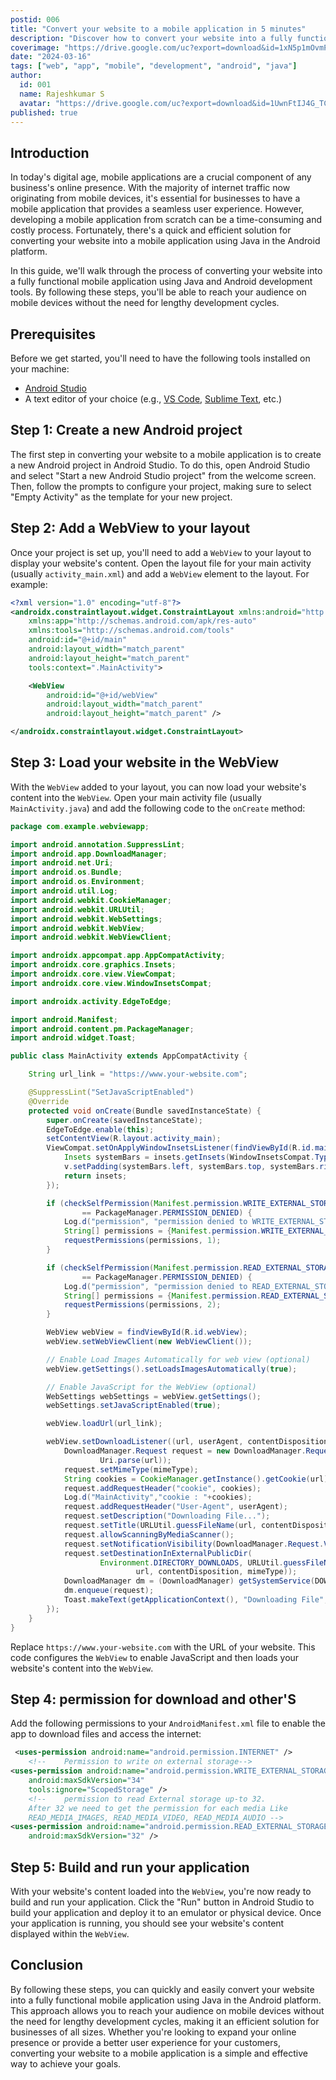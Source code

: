 ```yaml
---
postid: 006
title: "Convert your website to a mobile application in 5 minutes"
description: "Discover how to convert your website into a fully functional mobile application using Java in the Android platform, all within just 5 minutes. This guide provides a step-by-step tutorial on leveraging Java and Android development tools to seamlessly transform your website into a native Android app. Say goodbye to lengthy development cycles and hello to a quick and efficient solution for reaching your audience on mobile devices."
coverimage: "https://drive.google.com/uc?export=download&id=1xN5p1mOvmP157k9KUQw1XlOqCi2yQ23o"
date: "2024-03-16"
tags: ["web", "app", "mobile", "development", "android", "java"]
author:
  id: 001
  name: Rajeshkumar S
  avatar: "https://drive.google.com/uc?export=download&id=1UwnFtIJ4G_TCzXjA_vMW6xQx2ENEc7dM"
published: true
---
```


## Introduction

In today's digital age, mobile applications are a crucial component of any business's online presence. With the majority of internet traffic now originating from mobile devices, it's essential for businesses to have a mobile application that provides a seamless user experience. However, developing a mobile application from scratch can be a time-consuming and costly process. Fortunately, there's a quick and efficient solution for converting your website into a mobile application using Java in the Android platform.

In this guide, we'll walk through the process of converting your website into a fully functional mobile application using Java and Android development tools. By following these steps, you'll be able to reach your audience on mobile devices without the need for lengthy development cycles.

## Prerequisites

Before we get started, you'll need to have the following tools installed on your machine:

- [Android Studio](https://developer.android.com/studio)
- A text editor of your choice (e.g., [VS Code](https://code.visualstudio.com/), [Sublime Text](https://www.sublimetext.com/), etc.)

## Step 1: Create a new Android project

The first step in converting your website to a mobile application is to create a new Android project in Android Studio. To do this, open Android Studio and select "Start a new Android Studio project" from the welcome screen. Then, follow the prompts to configure your project, making sure to select "Empty Activity" as the template for your new project.

## Step 2: Add a WebView to your layout

Once your project is set up, you'll need to add a `WebView` to your layout to display your website's content. Open the layout file for your main activity (usually `activity_main.xml`) and add a `WebView` element to the layout. For example:

```xml title="activity_main.xml" showLineNumbers
<?xml version="1.0" encoding="utf-8"?>
<androidx.constraintlayout.widget.ConstraintLayout xmlns:android="http://schemas.android.com/apk/res/android"
    xmlns:app="http://schemas.android.com/apk/res-auto"
    xmlns:tools="http://schemas.android.com/tools"
    android:id="@+id/main"
    android:layout_width="match_parent"
    android:layout_height="match_parent"
    tools:context=".MainActivity">

    <WebView
        android:id="@+id/webView"
        android:layout_width="match_parent"
        android:layout_height="match_parent" />

</androidx.constraintlayout.widget.ConstraintLayout>
```

## Step 3: Load your website in the WebView

With the `WebView` added to your layout, you can now load your website's content into the `WebView`. Open your main activity file (usually `MainActivity.java`) and add the following code to the `onCreate` method:

```java title="MainActivity.java" showLineNumbers {26}
package com.example.webviewapp;

import android.annotation.SuppressLint;
import android.app.DownloadManager;
import android.net.Uri;
import android.os.Bundle;
import android.os.Environment;
import android.util.Log;
import android.webkit.CookieManager;
import android.webkit.URLUtil;
import android.webkit.WebSettings;
import android.webkit.WebView;
import android.webkit.WebViewClient;

import androidx.appcompat.app.AppCompatActivity;
import androidx.core.graphics.Insets;
import androidx.core.view.ViewCompat;
import androidx.core.view.WindowInsetsCompat;

import androidx.activity.EdgeToEdge;

import android.Manifest;
import android.content.pm.PackageManager;
import android.widget.Toast;

public class MainActivity extends AppCompatActivity {

    String url_link = "https://www.your-website.com";

    @SuppressLint("SetJavaScriptEnabled")
    @Override
    protected void onCreate(Bundle savedInstanceState) {
        super.onCreate(savedInstanceState);
        EdgeToEdge.enable(this);
        setContentView(R.layout.activity_main);
        ViewCompat.setOnApplyWindowInsetsListener(findViewById(R.id.main), (v, insets) -> {
            Insets systemBars = insets.getInsets(WindowInsetsCompat.Type.systemBars());
            v.setPadding(systemBars.left, systemBars.top, systemBars.right, systemBars.bottom);
            return insets;
        });

        if (checkSelfPermission(Manifest.permission.WRITE_EXTERNAL_STORAGE)
                == PackageManager.PERMISSION_DENIED) {
            Log.d("permission", "permission denied to WRITE_EXTERNAL_STORAGE - requesting it");
            String[] permissions = {Manifest.permission.WRITE_EXTERNAL_STORAGE};
            requestPermissions(permissions, 1);
        }

        if (checkSelfPermission(Manifest.permission.READ_EXTERNAL_STORAGE)
                == PackageManager.PERMISSION_DENIED) {
            Log.d("permission", "permission denied to READ_EXTERNAL_STORAGE - requesting it");
            String[] permissions = {Manifest.permission.READ_EXTERNAL_STORAGE};
            requestPermissions(permissions, 2);
        }

        WebView webView = findViewById(R.id.webView);
        webView.setWebViewClient(new WebViewClient());

        // Enable Load Images Automatically for web view (optional)
        webView.getSettings().setLoadsImagesAutomatically(true);

        // Enable JavaScript for the WebView (optional)
        WebSettings webSettings = webView.getSettings();
        webSettings.setJavaScriptEnabled(true);

        webView.loadUrl(url_link);

        webView.setDownloadListener((url, userAgent, contentDisposition, mimeType, contentLength) -> {
            DownloadManager.Request request = new DownloadManager.Request(
                    Uri.parse(url));
            request.setMimeType(mimeType);
            String cookies = CookieManager.getInstance().getCookie(url);
            request.addRequestHeader("cookie", cookies);
            Log.d("MainActivity","cookie : "+cookies);
            request.addRequestHeader("User-Agent", userAgent);
            request.setDescription("Downloading File...");
            request.setTitle(URLUtil.guessFileName(url, contentDisposition, mimeType));
            request.allowScanningByMediaScanner();
            request.setNotificationVisibility(DownloadManager.Request.VISIBILITY_VISIBLE_NOTIFY_COMPLETED);
            request.setDestinationInExternalPublicDir(
                    Environment.DIRECTORY_DOWNLOADS, URLUtil.guessFileName(
                            url, contentDisposition, mimeType));
            DownloadManager dm = (DownloadManager) getSystemService(DOWNLOAD_SERVICE);
            dm.enqueue(request);
            Toast.makeText(getApplicationContext(), "Downloading File", Toast.LENGTH_LONG).show();
        });
    }
}
```

Replace `https://www.your-website.com` with the URL of your website. This code configures the `WebView` to enable JavaScript and then loads your website's content into the `WebView`.

## Step 4: permission for download and other'S

Add the following permissions to your `AndroidManifest.xml` file to enable the app to download files and access the internet:

```xml title="AndroidManifest.xml" showLineNumbers
 <uses-permission android:name="android.permission.INTERNET" />
    <!--    Permission to write on external storage-->
<uses-permission android:name="android.permission.WRITE_EXTERNAL_STORAGE"
    android:maxSdkVersion="34"
    tools:ignore="ScopedStorage" />
    <!--    permission to read External storage up-to 32.
    After 32 we need to get the permission for each media Like
    READ_MEDIA_IMAGES, READ_MEDIA_VIDEO, READ_MEDIA_AUDIO -->
<uses-permission android:name="android.permission.READ_EXTERNAL_STORAGE"
    android:maxSdkVersion="32" />
```

## Step 5: Build and run your application

With your website's content loaded into the `WebView`, you're now ready to build and run your application. Click the "Run" button in Android Studio to build your application and deploy it to an emulator or physical device. Once your application is running, you should see your website's content displayed within the `WebView`.

## Conclusion

<p className="text-justify">
  By following these steps, you can quickly and easily convert your website into
  a fully functional mobile application using Java in the Android platform. This
  approach allows you to reach your audience on mobile devices without the need
  for lengthy development cycles, making it an efficient solution for businesses
  of all sizes. Whether you're looking to expand your online presence or provide
  a better user experience for your customers, converting your website to a
  mobile application is a simple and effective way to achieve your goals.
</p>
